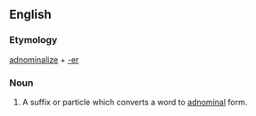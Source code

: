 ==English==

===Etymology===

[[adnominalize]] + [[-er]]

===Noun===
{{en-noun}}

# {{linguistics}} A suffix or particle which converts a word to [[adnominal]] form.